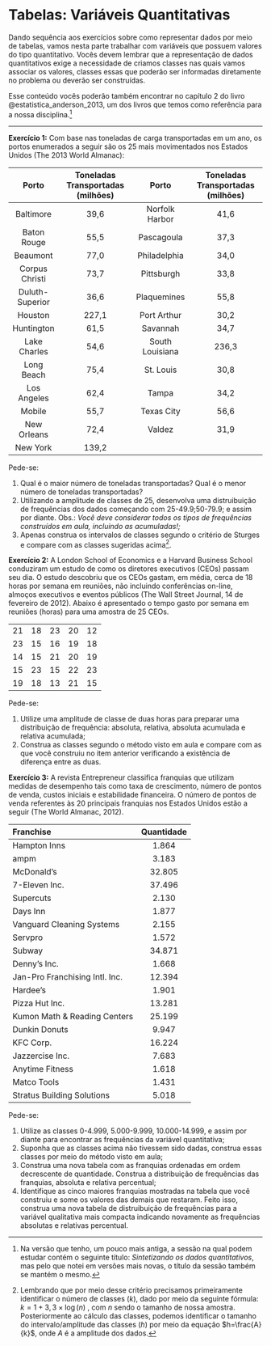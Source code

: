 # Tabelas: Variáveis Quantitativas

Dando sequência aos exercícios sobre como representar dados por meio de tabelas, vamos nesta parte trabalhar com variáveis que possuem valores do tipo quantitativo. Vocês devem lembrar que a representação de dados quantitativos exige a necessidade de criamos classes nas quais vamos associar os valores, classes essas que poderão ser informadas diretamente no problema ou deverão ser construídas.

Esse conteúdo vocês poderão também encontrar no capítulo 2 do livro @estatistica_anderson_2013, um dos livros que temos como referência para a nossa disciplina.[^tabelas_frequencia_02-1]

[^tabelas_frequencia_02-1]: Na versão que tenho, um pouco mais antiga, a sessão na qual podem estudar contém o seguinte título: *Sintetizando os dados quantitativos*, mas pelo que notei em versões mais novas, o título da sessão também se mantém o mesmo.

------------------------------------------------------------------------

**Exercício 1:** Com base nas toneladas de carga transportadas em um ano, os portos enumerados a seguir são os 25 mais movimentados nos Estados Unidos (The 2013 World Almanac):

|    **Porto**    | **Toneladas Transportadas (milhões)** |    **Porto**    | **Toneladas Transportadas (milhões)** |
|:---------------:|:-------------------------------------:|:---------------:|:-------------------------------------:|
|    Baltimore    |                 39,6                  | Norfolk Harbor  |                 41,6                  |
|   Baton Rouge   |                 55,5                  |   Pascagoula    |                 37,3                  |
|    Beaumont     |                 77,0                  |  Philadelphia   |                 34,0                  |
| Corpus Christi  |                 73,7                  |   Pittsburgh    |                 33,8                  |
| Duluth-Superior |                 36,6                  |   Plaquemines   |                 55,8                  |
|     Houston     |                 227,1                 |   Port Arthur   |                 30,2                  |
|   Huntington    |                 61,5                  |    Savannah     |                 34,7                  |
|  Lake Charles   |                 54,6                  | South Louisiana |                 236,3                 |
|   Long Beach    |                 75,4                  |    St. Louis    |                 30,8                  |
|   Los Angeles   |                 62,4                  |      Tampa      |                 34,2                  |
|     Mobile      |                 55,7                  |   Texas City    |                 56,6                  |
|   New Orleans   |                 72,4                  |     Valdez      |                 31,9                  |
|    New York     |                 139,2                 |                 |                                       |

Pede-se:

1.  Qual é o maior número de toneladas transportadas? Qual é o menor número de toneladas transportadas?
2.  Utilizando a amplitude de classes de 25, desenvolva uma distruibuição de frequências dos dados começando com 25-49.9;50-79.9; e assim por diante. Obs.: *Você deve considerar todos os tipos de frequências construídos em aula, incluindo as acumuladas!;*
3.  Apenas construa os intervalos de classes segundo o critério de Sturges e compare com as classes sugeridas acima[^tabelas_frequencia_02-2].

[^tabelas_frequencia_02-2]: Lembrando que por meio desse critério precisamos primeiramente identificar o número de classes $(k)$, dado por meio da seguinte fórmula: $k = 1 + 3,3\times\log(n)$ , com $n$ sendo o tamanho de nossa amostra. Posteriormente ao cálculo das classes, podemos identificar o tamanho do intervalo/amplitude das classes $(h)$ por meio da equação $h=\frac{A}{k}$, onde $A$ é a amplitude dos dados.

**Exercício 2:** A London School of Economics e a Harvard Business School conduziram um estudo de como os diretores executivos (CEOs) passam seu dia. O estudo descobriu que os CEOs gastam, em média, cerca de 18 horas por semana em reuniões, não incluindo conferências on-line, almoços executivos e eventos públicos (The Wall Street Journal, 14 de fevereiro de 2012). Abaixo é apresentado o tempo gasto por semana em reuniões (horas) para uma amostra de 25 CEOs.

|     |     |     |     |     |
|:---:|:---:|:---:|:---:|:---:|
| 21  | 18  | 23  | 20  | 12  |
| 23  | 15  | 16  | 19  | 18  |
| 14  | 15  | 21  | 20  | 19  |
| 15  | 23  | 15  | 22  | 23  |
| 19  | 18  | 13  | 21  | 15  |

Pede-se:

1.  Utilize uma amplitude de classe de duas horas para preparar uma distribuição de frequência: absoluta, relativa, absoluta acumulada e relativa acumulada;
2.  Construa as classes segundo o método visto em aula e compare com as que você construiu no item anterior verificando a existência de diferença entre as duas.

**Exercício 3:** A revista Entrepreneur classifica franquias que utilizam medidas de desempenho tais como taxa de crescimento, número de pontos de venda, custos iniciais e estabilidade financeira. O número de pontos de venda referentes às 20 principais franquias nos Estados Unidos estão a seguir (The World Almanac, 2012).

| Franchise                      | Quantidade |
|:-------------------------------|:----------:|
| Hampton Inns                   |   1.864    |
| ampm                           |   3.183    |
| McDonald's                     |   32.805   |
| 7-Eleven Inc.                  |   37.496   |
| Supercuts                      |   2.130    |
| Days Inn                       |   1.877    |
| Vanguard Cleaning Systems      |   2.155    |
| Servpro                        |   1.572    |
| Subway                         |   34.871   |
| Denny's Inc.                   |   1.668    |
| Jan-Pro Franchising Intl. Inc. |   12.394   |
| Hardee's                       |   1.901    |
| Pizza Hut Inc.                 |   13.281   |
| Kumon Math & Reading Centers   |   25.199   |
| Dunkin Donuts                  |   9.947    |
| KFC Corp.                      |   16.224   |
| Jazzercise Inc.                |   7.683    |
| Anytime Fitness                |   1.618    |
| Matco Tools                    |   1.431    |
| Stratus Building Solutions     |   5.018    |

Pede-se:

1.  Utilize as classes 0-4.999, 5.000-9.999, 10.000-14.999, e assim por diante para encontrar as frequências da variável quantitativa;
2.  Suponha que as classes acima não tivessem sido dadas, construa essas classes por meio do método visto em aula;
3.  Construa uma nova tabela com as franquias ordenadas em ordem decrescente de quantidade. Construa a distribuição de frequências das franquias, absoluta e relativa percentual;
4.  Identifique as cinco maiores franquias mostradas na tabela que você construiu e some os valores das demais que restaram. Feito isso, construa uma nova tabela de distruibuição de frequências para a variável qualitativa mais compacta indicando novamente as frequências absolutas e relativas percentual.
